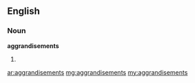 ==English==

===Noun===
'''aggrandisements'''

# {{plural of|[[aggrandisement]]}}

[[ar:aggrandisements]]
[[mg:aggrandisements]]
[[my:aggrandisements]]